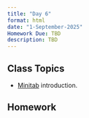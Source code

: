 ```yaml
---
title: "Day 6"
format: html
date: "1-September-2025"
Homework Due: TBD
description: TBD
---
```


## Class Topics

-   [Minitab](https://app.minitab.com) introduction.

## Homework 




